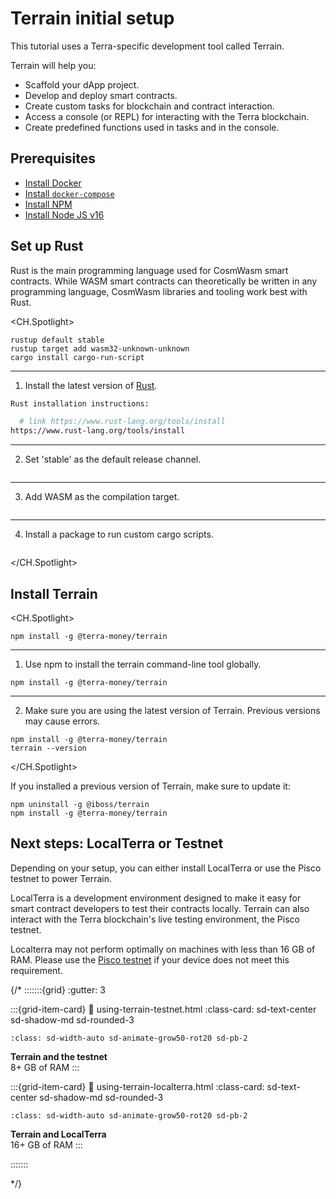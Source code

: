 
# Terrain initial setup

This tutorial uses a Terra-specific development tool called Terrain.

Terrain will help you:

- Scaffold your dApp project.
- Develop and deploy smart contracts.
- Create custom tasks for blockchain and contract interaction.
- Access a console (or REPL) for interacting with the Terra blockchain.
- Create predefined functions used in tasks and in the console.

## Prerequisites

- [Install Docker](https://www.docker.com/)
- [Install `docker-compose`](https://github.com/docker/compose)
- [Install NPM](https://www.npmjs.com/)
- [Install Node JS v16](https://nodejs.org/download/release/latest-v16.x/)


## Set up Rust

Rust is the main programming language used for CosmWasm smart contracts. While WASM smart contracts can theoretically be written in any programming language, CosmWasm libraries and tooling work best with Rust.

<CH.Spotlight>

```shellscript rust-set-up
rustup default stable
rustup target add wasm32-unknown-unknown
cargo install cargo-run-script
```
---

1. Install the latest version of [Rust](https://www.rust-lang.org/tools/install).

```bash install-rust
Rust installation instructions:

  # link https://www.rust-lang.org/tools/install
https://www.rust-lang.org/tools/install
```

---

2. Set 'stable' as the default release channel.

```shellscript rust-set-up focus=1

```

---

3. Add WASM as the compilation target.

```shellscript rust-set-up focus=2

```

---

4. Install a package to run custom cargo scripts.


```shellscript rust-set-up focus=3

```



</CH.Spotlight>

## Install Terrain

<CH.Spotlight>

```shellscript install-terrain
npm install -g @terra-money/terrain
```
---

1. Use npm to install the terrain command-line tool globally.

```shellscript install-terrain
npm install -g @terra-money/terrain
```

---

2. Make sure you are using the latest version of Terrain. Previous versions may cause errors. 

```shellscript install-terrain focus=2
npm install -g @terra-money/terrain
terrain --version
```

</CH.Spotlight>

<Admonition type="info" icon="ℹ️" title="Terrain versions">

If you installed a previous version of Terrain, make sure to update it: 

```
npm uninstall -g @iboss/terrain
npm install -g @terra-money/terrain
```

</Admonition>


## Next steps: LocalTerra or Testnet

Depending on your setup, you can either install LocalTerra or use the Pisco testnet to power Terrain.

LocalTerra is a development environment designed to make it easy for smart contract developers to test their contracts locally. Terrain can also interact with the Terra blockchain's live testing environment, the Pisco testnet.

<Admonition type="caution" icon="☢️">

Localterra may not perform optimally on machines with less than 16 GB of RAM. Please use the [Pisco testnet](./using-terrain-testnet.mdx) if your device does not meet this requirement.

</Admonition>

{/*
:::::::{grid}
:gutter: 3

:::{grid-item-card}
:link: using-terrain-testnet.html
:class-card: sd-text-center sd-shadow-md sd-rounded-3

```{image} /img/icon_node.svg
:class: sd-width-auto sd-animate-grow50-rot20 sd-pb-2
```

**Terrain and the testnet**  
8+ GB of RAM
:::

:::{grid-item-card}
:link: using-terrain-localterra.html
:class-card: sd-text-center sd-shadow-md sd-rounded-3

```{image} /img/LocalTerra.svg
:class: sd-width-auto sd-animate-grow50-rot20 sd-pb-2
```

**Terrain and LocalTerra**  
16+ GB of RAM
:::

:::::::

*/}
